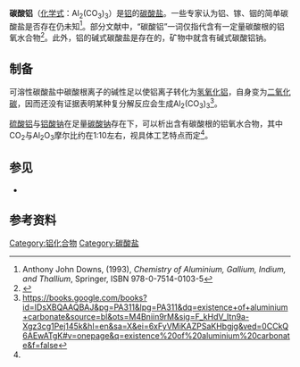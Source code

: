 {{Chembox
| Verifiedfields = changed
| Watchedfields = changed
| verifiedrevid = 446492389
| ImageFile = Uhličitan hlinitý.PNG
| ImageSize = 
| ImageAlt = 
| IUPACName = 
| OtherNames = 
|Section1={{Chembox Identifiers
| ChemSpiderID_Ref = {{chemspidercite|correct|chemspider}}
| ChemSpiderID = 10606614
| InChI = 
| InChIKey = 
| StdInChI_Ref = {{stdinchicite|changed|chemspider}}
| StdInChI = 
| StdInChIKey_Ref = {{stdinchicite|changed|chemspider}}
| StdInChIKey = 
| CASNo_Ref = {{cascite|correct|??}}
| CASNo = 14455-29-9
| PubChem = 
| SMILES = 
}}
|Section2={{Chembox Properties
| Formula = Al<sub>2</sub>(CO<sub>3</sub>)<sub>3</sub>
| Appearance = 白色无定形态固体
| Density = 
| MeltingPt = 
| BoilingPt = 
| Solubility = }}
|Section3={{Chembox Hazards
| MainHazards = 
| FlashPt = 
| AutoignitionPt = }}
}}
'''碳酸铝'''（[[化学式|化学式]]：Al<sub>2</sub>(CO<sub>3</sub>)<sub>3</sub>）是[[铝|铝]]的[[碳酸盐|碳酸盐]]。一些专家认为铝、镓、铟的简单碳酸盐是否存在仍未知<ref name = "Downs">Anthony John Downs, (1993), ''Chemistry of Aluminium, Gallium, Indium, and Thallium'', Springer, ISBN 978-0-7514-0103-5</ref>。部分文献中，“碳酸铝”一词仅指代含有一定量碳酸根的铝氧水合物<ref name="wjygy">{{cite journal|author1=仇振琢|author2=魏旭华|title=碳酸铝的制备及性能|journal=无机盐工业|date=1993|issue=6|page=26-29}}</ref>。此外，铝的碱式碳酸盐是存在的，矿物{{Link-en|片钠铝石|dawsonite}}中就含有碱式碳酸铝钠。

== 制备 ==
可溶性碳酸盐中碳酸根离子的碱性足以使铝离子转化为[[氢氧化铝|氢氧化铝]]，自身变为[[二氧化碳|二氧化碳]]，因而还没有证据表明某种复分解反应会生成Al<sub>2</sub>(CO<sub>3</sub>)<sub>3</sub><ref name = "Moody">https://books.google.com/books?id=IDsXBQAAQBAJ&pg=PA311&lpg=PA311&dq=existence+of+aluminium+carbonate&source=bl&ots=M4Bniin9rM&sig=F_kHdV_Itn9a-Xgz3cg1Pej145k&hl=en&sa=X&ei=6xFyVMiKAZPSaKHbgjg&ved=0CCkQ6AEwATgK#v=onepage&q=existence%20of%20aluminium%20carbonate&f=false</ref>。

[[硫酸铝|硫酸铝]]与[[铝酸钠|铝酸钠]]在足量[[碳酸钠|碳酸钠]]存在下，可以析出含有碳酸根的铝氧水合物，其中CO<sub>2</sub>与Al<sub>2</sub>O<sub>3</sub>摩尔比约在1:10左右，视具体工艺特点而定<ref name="wjygy" />。

== 参见 ==
* {{Link-en|片钠铝石|dawsonite}}

== 参考资料 ==
{{reflist}}

{{化学小作品}}
{{铝化合物}}
{{碳酸盐}}

[[Category:铝化合物|Category:铝化合物]]
[[Category:碳酸盐|Category:碳酸盐]]